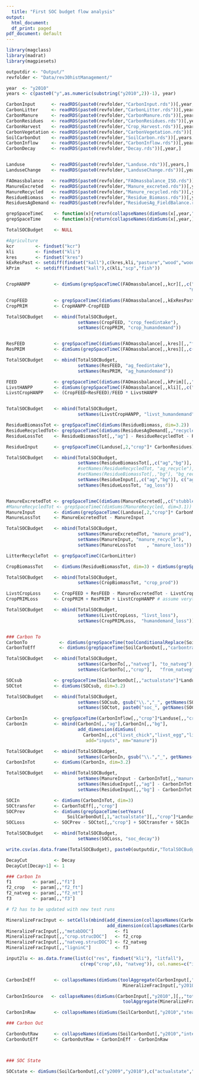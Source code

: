 ```yaml
---
  title: "First SOC budget flow analysis"
output:
  html_document:
  df_print: paged
pdf_document: default
---
```


```r
library(magclass)
library(madrat)
library(magpiesets)

outputdir <- "Output/"
revfolder <- "Data/rev30histManagement/"

```

```r

year  <- "y2010"
years <- c(paste0("y",as.numeric(substring("y2010",2))-1), year)

CarbonInput      <- readRDS(paste0(revfolder,"CarbonInput.rds"))[,year,]
CarbonLitter     <- readRDS(paste0(revfolder,"CarbonLitter.rds"))[,year,]
CarbonManure     <- readRDS(paste0(revfolder,"CarbonManure.rds"))[,year,]          
CarbonResidues   <- readRDS(paste0(revfolder,"CarbonResidues.rds"))[,year,]
CarbonHarvest    <- readRDS(paste0(revfolder,"Crop_Harvest.rds"))[,year,]
CarbonVegetation <- readRDS(paste0(revfolder,"CarbonVegetation.rds"))[,years,]
SoilCarbonOut    <- readRDS(paste0(revfolder,"SoilCarbon.rds"))[,years,]
CarbonInflow     <- readRDS(paste0(revfolder,"CarbonInflow.rds"))[,years,]
CarbonDecay      <- readRDS(paste0(revfolder,"Decay.rds"))[,year,]


Landuse          <- readRDS(paste0(revfolder,"Landuse.rds"))[,years,]
LanduseChange    <- readRDS(paste0(revfolder,"LanduseChange.rds"))[,years,]

FAOmassbalance   <- readRDS(paste0(revfolder,"FAOmassbalance_ISO.rds"))[,year,"c"]
ManureExcreted   <- readRDS(paste0(revfolder,"Manure_excreted.rds"))[,year,"c"]
ManureRecycled   <- readRDS(paste0(revfolder,"Manure_recycled.rds"))[,year,"c"]
ResidueBiomass   <- readRDS(paste0(revfolder,"Residue_Biomass.rds"))[,year,"c"]
ResiduesAgDemand <- readRDS(paste0(revfolder,"ResiduesAg_FieldBalance.rds"))[,year,"c"]

grepSpaceTimeC    <- function(x){return(collapseNames(dimSums(x[,year,"c"],dim=1)))}
grepSpaceTime     <- function(x){return(collapseNames(dimSums(x[,year,],dim=1)))}

TotalSOCBudget    <- NULL 

#Agriculture
kcr        <- findset("kcr")
kli        <- findset("kli")
kres       <- findset("kres")
kExResPast <- setdiff(findset("kall"),c(kres,kli,"pasture","wood","woodfuel","scp","fish"))
kPrim      <- setdiff(findset("kall"),c(kli,"scp","fish")) 


CropHANPP         <- dimSums(grepSpaceTimeC(FAOmassbalance[,,kcr][,,c("food","waste","other_util","bioenergy","feed",
                                                                     "milling","refining","extracting","fermentation","distilling")]), dim=3)

CropFEED          <- grepSpaceTimeC(dimSums(FAOmassbalance[,,kExResPast][,,"feed"], dim=3.1))
CropPRIM          <- CropHANPP-CropFEED

TotalSOCBudget    <- mbind(TotalSOCBudget,
                           setNames(CropFEED, "crop_feedintake"),
                           setNames(CropPRIM, "crop_humandemand"))


ResFEED           <- grepSpaceTimeC(dimSums(FAOmassbalance[,,kres][,,"feed"], dim=3.1))
ResPRIM           <- dimSums(grepSpaceTimeC(FAOmassbalance[,,kres][,,c("other_util","bioenergy")]), dim=3)

TotalSOCBudget    <- mbind(TotalSOCBudget,
                           setNames(ResFEED, "ag_feedintake"),
                           setNames(ResPRIM, "ag_humandemand"))

FEED              <- grepSpaceTimeC(dimSums(FAOmassbalance[,,kPrim][,,"feed"], dim=3.1))
LivstHANPP        <- dimSums(grepSpaceTimeC(FAOmassbalance[,,kli][,,c("food","waste","other_util")]), dim=3)
LivstCropHANPP    <- (CropFEED+ResFEED)/FEED * LivstHANPP


TotalSOCBudget    <- mbind(TotalSOCBudget,
                           setNames(LivstCropHANPP, "livst_humandemand"))

ResidueBiomassTot <- grepSpaceTimeC(dimSums(ResidueBiomass, dim=3.2))
ResidueRecycledTot<- grepSpaceTimeC(dimSums(ResiduesAgDemand[,,"recycle"], dim=3.2))
ResidueLossTot    <- ResidueBiomassTot[,,"ag"] - ResidueRecycledTot - ResFEED - ResPRIM

ResidueInput      <- grepSpaceTimeC(Landuse[,2,"crop"]* CarbonResidues)

TotalSOCBudget    <- mbind(TotalSOCBudget,
                           setNames(ResidueBiomassTot[,,c("ag","bg")], c("ag_prod","bg_prod")),
                           #setNames(ResidueRecycledTot, "ag_recycle"),
                           #setNames(ResidueBiomassTot[,,"bg"], "bg_recycle"),
                           setNames(ResidueInput[,,c("ag","bg")], c("ag_recycle","bg_recycle")),
                           setNames(ResidueLossTot, "ag_loss"))


ManureExcretedTot <- grepSpaceTimeC(dimSums(ManureExcreted[,,c("stubble_grazing","confinement")], dim=c(3.1,3.2)))
#ManureRecycledTot <- grepSpaceTimeC(dimSums(ManureRecycled, dim=3.1))
ManureInput       <- dimSums(grepSpaceTimeC(Landuse[,2,"crop"]* CarbonManure), dim=3.1)
ManureLossTot     <- ManureExcretedTot - ManureInput

TotalSOCBudget    <- mbind(TotalSOCBudget,
                           setNames(ManureExcretedTot, "manure_prod"),
                           setNames(ManureInput, "manure_recycle"),
                           setNames(ManureLossTot    , "manure_loss"))

LitterRecycleTot  <- grepSpaceTimeC(CarbonLitter)

CropBiomassTot    <- dimSums(ResidueBiomassTot, dim=3) + dimSums(grepSpaceTimeC(FAOmassbalance[,,kcr][,,"production"]),dim=3)

TotalSOCBudget    <- mbind(TotalSOCBudget,
                           setNames(CropBiomassTot, "crop_prod"))

LivstCropLoss     <- CropFEED + ResFEED - ManureExcretedTot - LivstCropHANPP 
CropPRIMLoss      <- CropPRIM + ResPRIM + LivstCropHANPP # assume verything gets re-emitted at the end

TotalSOCBudget    <- mbind(TotalSOCBudget,
                           setNames(LivstCropLoss, "livst_loss"),
                           setNames(CropPRIMLoss,  "humandemand_loss"))


### Carbon To
CarbonTo            <- dimSums(grepSpaceTime(toolConditionalReplace(SoilCarbonOut[,,"carbontransfer"], "<0", 0)), dim=c(3.2))
CarbonToEff         <- dimSums(grepSpaceTime(SoilCarbonOut[,,"carbontransfer"]), dim=c(3.2))

TotalSOCBudget    <- mbind(TotalSOCBudget,
                           setNames(CarbonTo[,,"natveg"], "to_natveg"),
                           setNames(CarbonTo[,,"crop"],   "from_natveg"))

SOCsub            <- grepSpaceTime(SoilCarbonOut[,,"actualstate"]*Landuse)
SOCtot            <- dimSums(SOCsub, dim=3.2)

TotalSOCBudget    <- mbind(TotalSOCBudget,
                           setNames(SOCsub, gsub("\\.","_", getNames(SOCsub))),
                           setNames(SOCtot, paste0("soc_", getNames(SOCtot))))

CarbonIn          <- grepSpaceTime(CarbonInflow[,,"crop"]*Landuse[,,"crop"])
CarbonIn          <- mbind(CarbonIn[,,"ag"],CarbonIn[,,"bg"],
                           add_dimension(dimSums(
                             CarbonIn[,,c("livst_chick","livst_egg","livst_milk","livst_pig","livst_rum")], dim=3.1),
                              add="inputs", nm="manure"))

TotalSOCBudget    <- mbind(TotalSOCBudget,
                           setNames(CarbonIn, gsub("\\.","_", getNames(CarbonIn))))
CarbonInTot       <- dimSums(CarbonIn, dim=3.2)

TotalSOCBudget    <- mbind(TotalSOCBudget,
                           setNames(ManureInput - CarbonInTot[,,"manure"], "manure_decay"),
                           setNames(ResidueInput[,,"ag"] - CarbonInTot[,,"ag"], "ag_decay"),
                           setNames(ResidueInput[,,"bg"] - CarbonInTot[,,"bg"], "bg_decay"))

SOCIn             <- dimSums(CarbonInTot, dim=3)
SOCtransfer       <- CarbonToEff[,,"crop"] 
SOCPrev           <- dimSums(grepSpaceTime(setYears(
                       SoilCarbonOut[,1,"actualstate"][,,"crop"]*Landuse[,1,"crop"], year)), dim=3)
SOCLoss           <- SOCPrev - SOCtot[,,"crop"] + SOCtransfer + SOCIn 

TotalSOCBudget    <- mbind(TotalSOCBudget,
                           setNames(SOCLoss, "soc_decay"))

write.csv(as.data.frame(TotalSOCBudget), paste0(outputdir,"TotalSOCBudget.csv"))

```

```r


DecayCut          <- Decay
DecayCut[Decay>1] <- 1 

### Carbon In
f1        <- param[,,"f1"]
f2_crop   <- param[,,"f2_ft"]
f2_natveg <- param[,,"f2_nt"]
f3        <- param[,,"f3"]

# f2 has to be updated with new test runs

MineralizeFracInput <- setCells(mbind(add_dimension(collapseNames(CarbonInput[,,"totalC",invert=TRUE][1,,"res"]), dim=3.1, add = "lu", nm = "crop"),
                                      add_dimension(collapseNames(CarbonInput[,,"totalC",invert=TRUE][1,,"res"]), dim=3.1, add = "lu", nm = "natveg")), "GLO")
MineralizeFracInput[,,"metabDOC"]        <- f1
MineralizeFracInput[,,"crop.strucDOC"]   <- f2_crop
MineralizeFracInput[,,"natveg.strucDOC"] <- f2_natveg
MineralizeFracInput[,,"ligninC"]         <- f3

input2lu <- as.data.frame(list(c("res", findset("kli"), "litfall"),
                            c(rep("crop",6), "natveg")), col.names=c("input","lu"))


CarbonInEff       <- collapseNames(dimSums(toolAggregate(CarbonInput[,"y2010",][,,"totalC",invert=TRUE], rel=input2lu, dim=3.1) *
                                            MineralizeFracInput[,"y2010",] * Landuse[,"y2010",], dim=c(1,3.2)))

CarbonInSource   <- collapseNames(dimSums(CarbonInput[,"y2010",][,,"totalC",invert=TRUE]  * 
                                            toolAggregate(MineralizeFracInput[,"y2010",] * Landuse[,"y2010",], rel=input2lu, from="lu", to="input", dim=3.1), dim=c(1,3.2)))

CarbonInRaw       <- collapseNames(dimSums(SoilCarbonOut[,"y2010","steadystate"]*DecayCut[,"y2010",]*Landuse[,"y2010",], dim=c(1,3.3)))

### Carbon Out

CarbonOutRaw      <- collapseNames(dimSums(SoilCarbonOut[,"y2010","interstate"]*DecayCut[,"y2010",]*Landuse[,"y2010",], dim=c(1,3.3)))
CarbonOutEff      <- CarbonOutRaw + CarbonInEff - CarbonInRaw



### SOC State

SOCstate <- dimSums(SoilCarbonOut[,c("y2009","y2010"),c("actualstate","interstate")]*Landuse[,c("y2009","y2010"),], dim=c(1,3.3))

```